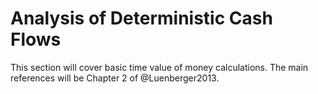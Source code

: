 # __Analysis of Deterministic Cash Flows__ 


This section will cover basic time value of money calculations. The main references will be Chapter 2
of @Luenberger2013.


